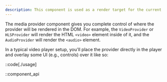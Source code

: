 ```yaml
---
description: This component is used as a render target for the current provider.
---
```


The media provider component gives you complete control of where the provider will be rendered in
the DOM. For example, the `VideoProvider` or `HLSProvider` will render the HTML `<video>` element
inside of it, and the `AudioProvider` will render the `<audio>` element.

In a typical video player setup, you'll place the provider directly in the player and overlay
some UI (e.g., controls) over it like so:

::code[./usage]

::component_api
